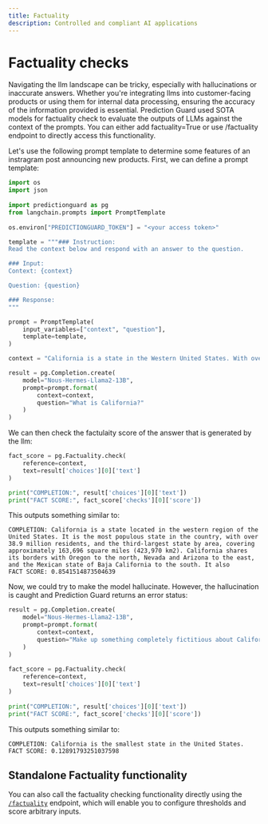 ```yaml
---
title: Factuality
description: Controlled and compliant AI applications
---
```


# Factuality checks
Navigating the llm landscape can be tricky, especially with hallucinations or inaccurate answers. Whether you're integrating llms into customer-facing products or using them for internal data processing, ensuring the accuracy of the information provided is essential. Prediction Guard used SOTA models for factuality check to evaluate the outputs of LLMs against the context of the prompts. You can either add factuality=True or use /factuality endpoint to directly access this functionality. 

Let's use the following  prompt template to determine some features of an instragram post announcing new products. First, we can define a prompt template:

```python copy
import os
import json
 
import predictionguard as pg
from langchain.prompts import PromptTemplate
 
os.environ["PREDICTIONGUARD_TOKEN"] = "<your access token>"

template = """### Instruction:
Read the context below and respond with an answer to the question.

### Input:
Context: {context}

Question: {question}

### Response:
"""

prompt = PromptTemplate(
	input_variables=["context", "question"],
	template=template,
)

context = "California is a state in the Western United States. With over 38.9 million residents across a total area of approximately 163,696 square miles (423,970 km2), it is the most populous U.S. state, the third-largest U.S. state by area, and the most populated subnational entity in North America. California borders Oregon to the north, Nevada and Arizona to the east, and the Mexican state of Baja California to the south; it has a coastline along the Pacific Ocean to the west. "

result = pg.Completion.create(
    model="Nous-Hermes-Llama2-13B",
    prompt=prompt.format(
        context=context,
        question="What is California?"
    )
)
```

We can then check the factulaity score of the answer that is generated by the llm: 

```python copy
fact_score = pg.Factuality.check(
    reference=context,
    text=result['choices'][0]['text']
)

print("COMPLETION:", result['choices'][0]['text'])
print("FACT SCORE:", fact_score['checks'][0]['score'])
```

This outputs something similar to:

```
COMPLETION: California is a state located in the western region of the United States. It is the most populous state in the country, with over 38.9 million residents, and the third-largest state by area, covering approximately 163,696 square miles (423,970 km2). California shares its borders with Oregon to the north, Nevada and Arizona to the east, and the Mexican state of Baja California to the south. It also
FACT SCORE: 0.8541514873504639
```

Now, we could try to make the model hallucinate. However, the hallucination is caught and Prediction Guard returns an error status:

```python copy
result = pg.Completion.create(
    model="Nous-Hermes-Llama2-13B",
    prompt=prompt.format(
        context=context,
        question="Make up something completely fictitious about California. Contradict a fact in the given context."
    )
)
 
fact_score = pg.Factuality.check(
    reference=context,
    text=result['choices'][0]['text']
)
 
print("COMPLETION:", result['choices'][0]['text'])
print("FACT SCORE:", fact_score['checks'][0]['score'])
```

This outputs something similar to:

```
COMPLETION: California is the smallest state in the United States. 
FACT SCORE: 0.12891793251037598
```



## Standalone Factuality functionality

You can also call the factuality checking functionality directly using the [`/factuality`](../reference/factuality) endpoint, which will enable you to configure thresholds and score arbitrary inputs.